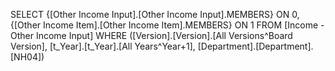 SELECT {[Other Income Input].[Other Income Input].MEMBERS} ON 0, {[Other Income Item].[Other Income Item].MEMBERS} ON 1 FROM [Income - Other Income Input] WHERE ([Version].[Version].[All Versions^Board Version], [t_Year].[t_Year].[All Years^Year+1], [Department].[Department].[NH04])